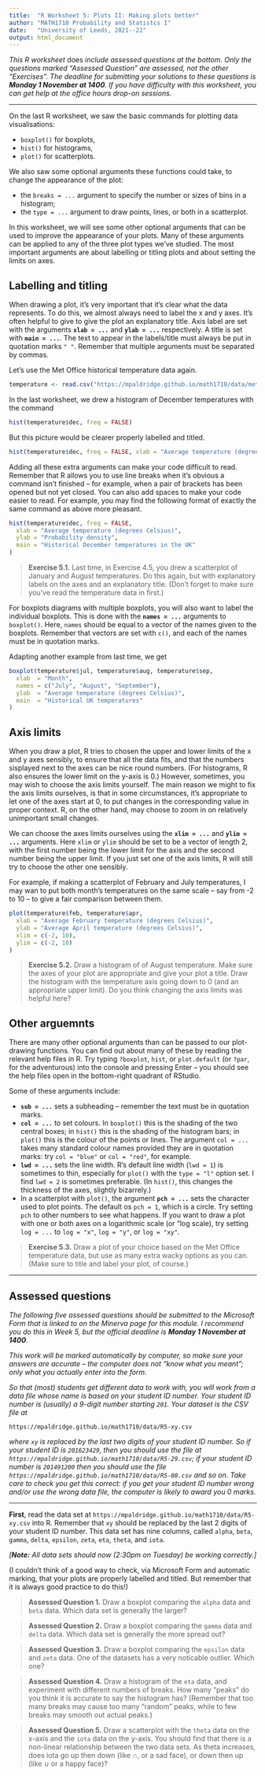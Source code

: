 ```yaml
---
title:  "R Worksheet 5: Plots II: Making plots better"
author: "MATH1710 Probability and Statistcs I"
date:   "University of Leeds, 2021--22"
output: html_document
---
```


*This R worksheet* does *include assessed questions at the bottom. Only the questions marked "Assessed Question" are assessed, not the other "Exercises". The deadline for submitting your solutions to these questions is **Monday 1 November at 1400**. If you have difficulty with this worksheet, you can get help at the office hours drop-on sessions.*

------------------------------------------------------------------------

On the last R worksheet, we saw the basic commands for plotting data visualisations:

* `boxplot()` for boxplots,
* `hist()` for histograms,
* `plot()` for scatterplots.

We also saw some optional arguments these functions could take, to change the appearance of the plot:

* the `breaks = ...` argument to specify the number or sizes of bins in a histogram;
* the `type = ...` argument to draw points, lines, or both in a scatterplot.

In this worksheet, we will see some other optional arguments that can be used to improve the appearance of your plots. Many of these arguments can be applied to any of the three plot types we've studied. The most important arguments are about labelling or titling plots and about setting the limits on axes.

## Labelling and titling

When drawing a plot, it's very important that it's clear what the data represents. To do this, we almost always need to label the x and y axes. It's often helpful to give to give the plot an explanatory title. Axis label are set with the arguments **`xlab = ...`** and **`ylab = ...`** respectively. A title is set with **`main = ...`**. The text to appear in the labels/title must always be put in quotation marks `" "`. Remember that multiple arguments must be separated by commas.

Let's use the Met Office historical temperature data again.

```r
temperature <- read.csv("https://mpaldridge.github.io/math1710/data/met-office.csv")
```

In the last worksheet, we drew a histogram of December temperatures with the command

```r
hist(temperature$dec, freq = FALSE)
```

But this picture would be clearer properly labelled and titled.

```r
hist(temperature$dec, freq = FALSE, xlab = "Average temperature (degrees Celsius)", ylab = "Probability density", main = "Historical December temperatures in the UK")
```

Adding all these extra arguments can make your code difficult to read. Remember that R allows you to use line breaks when it's obvious a command isn't finished -- for example, when a pair of brackets has been opened but not yet closed. You can also add spaces to make your code easier to read. For example, you may find the following format of exactly the same command as above more pleasant.

```r
hist(temperature$dec, freq = FALSE,
  xlab = "Average temperature (degrees Celsius)",
  ylab = "Probability density",
  main = "Historical December temperatures in the UK"
)
```

> **Exercise 5.1.** Last time, in Exercise 4.5, you drew a scatterplot of January and August temperatures. Do this again, but with explanatory labels on the axes and an explanatory title. (Don't forget to make sure you've read the temperature data in first.)

For boxplots diagrams with multiple boxplots, you will also want to label the individual boxplots. This is done with the **`names = ...`** arguments to `boxplot()`. Here, `names` should be equal to a vector of the names given to the boxplots. Remember that vectors are set with `c()`, and each of the names must be in quotation marks.

Adapting another example from last time, we get

```r
boxplot(temperature$jul, temperature$aug, temperature$sep,
  xlab  = "Month",
  names = c("July", "August", "September"),
  ylab  = "Average temperature (degrees Celsius)",
  main  = "Historical UK temperatures"
)
```

## Axis limits

When you draw a plot, R tries to chosen the upper and lower limits of the x and y axes sensibly, to ensure that all the data fits, and that the numbers sisplayed next to the axes can be nice round numbers. (For histograms, R also ensures the lower limit on the y-axis is 0.) However, sometimes, you may wish to choose the axis limits yourself. The main reason we might to fix the axis limits ourselves, is that in some circumstances, it's appropriate to let one of the axes start at 0, to put changes in the corresponding value in proper context. R, on the other hand, may choose to zoom in on relatively unimportant small changes.

We can choose the axes limits ourselves using the **`xlim = ...`** and **`ylim = ...`** arguments. Here `xlim` or `ylim` should be set to be a vector of length 2, with the first number being the lower limit for the axis and the second number being the upper limit. If you just set one of the axis limits, R will still try to choose the other one sensibly.

For example, if making a scatterplot of February and July temperatures, I may wan to put both month's temperatures on the same scale -- say from -2 to 10 -- to give a fair comparison between them.

```r
plot(temperature$feb, temperature$apr,
  xlab = "Average February temperature (degrees Celsius)",
  ylab = "Average April temperature (degrees Celsius)",
  xlim = c(-2, 10),
  ylim = c(-2, 10)
)
```

> **Exercise 5.2.** Draw a histogram of of August temperature. Make sure the axes of your plot are appropriate and give your plot a title. Draw the histogram with the temperature axis going down to 0 (and an appropriate upper limit). Do you think changing the axis limits was helpful here?

## Other arguemnts

There are many other optional arguments than can be passed to our plot-drawing functions. You can find out about many of these by reading the relevant help files in R. Try typing `?boxplot`, `hist`, or `plot.default` (or `?par`, for the adventurous) into the console and pressing Enter -- you should see the help files open in the bottom-right quadrant of RStudio.

Some of these arguments include:

* **`sub = ...`** sets a subheading -- remember the text must be in quotation marks.
* **`col = ...`** to set colours. In `boxplot()` this is the shading of the two central boxes; in `hist()` this is the shading of the histogram bars; in `plot()` this is the colour of the points or lines. The argument `col = ...` takes many standard colour names provided they are in quotation marks: try `col = "blue"` or `col = "red"`, for example.
* **`lwd = ...`** sets the line width. R's default line width (`lwd = 1`) is sometimes to thin, especially for `plot()` with the `type = "l"` option set. I find `lwd = 2` is sometimes preferable. (In `hist()`, this changes the thickness of the axes, slightly bizarrely.)
* In a scatterplot with `plot()`, the argument **``pch = ...``** sets the character used to plot points. The default os `pch = 1`, which is a circle. Try setting `pch` to other numbers to see what happens.
If you want to draw a plot with one or both axes on a logarithmic scale (or "log scale), try setting `log = ...` to `log = "x"`, `log = "y"`, or `log = "xy"`.

> **Exercise 5.3.** Draw a plot of your choice based on the Met Office temperature data, but use as many extra wacky options as you can. (Make sure to title and label your plot, of course.)



---

## Assessed questions

*The following five assessed questions should be submitted to the Microsoft Form that is linked to on the Minerva page for this module. I recommend you do this in Week 5, but the official deadline is **Monday 1 November at 1400**.*

*This work will be marked automatically by computer, so make sure your answers are accurate -- the computer does not "know what you meant"; only what you actually enter into the form.*

*So that (most) students get different data to work with, you will work from a data file whose name is based on your student ID number. Your student ID number is (usually) a 9-digit number starting `201`. Your dataset is the CSV file at*

```
https://mpaldridge.github.io/math1710/data/R5-xy.csv
```

*where `xy` is replaced by the last two digits of your student ID number. So if your student ID is `201623429`, then you should use the file at `https://mpaldridge.github.io/math1710/data/R5-29.csv`; if your student ID number is `201491200` then you should use the file `https://mpaldridge.github.io/math1710/data/R5-00.csv` and so on. Take care to check you get this correct: if you get your student ID number wrong and/or use the wrong data file, the computer is likely to award you 0 marks.*

---

**First**, read  the data set at `https://mpaldridge.github.io/math1710/data/R5-xy.csv` into R. Remember that `xy` should be replaced by the last 2 digits of your student ID number. This data set has nine columns, called `alpha`, `beta`, `gamma`, `delta`, `epsilon`, `zeta`, `eta`, `theta`, and `iota`.

*[**Note:** All data sets should now (2:30pm on Tuesday) be working correctly.]*

(I couldn't think of a good way to check, via Microsoft Form and automatic marking, that your plots are properly labelled and titled. But remember that it is always good practice to do this!)

> **Assessed Question 1.** Draw a boxplot comparing the `alpha` data and `beta` data. Which data set is generally the larger?

> **Assessed Question 2.** Draw a boxplot comparing the `gamma` data and `delta` data. Which data set is generally the more spread out?

> **Assessed Question 3.** Draw a boxplot comparing the `epsilon` data and `zeta` data. One of the datasets has a very noticable outlier. Which one?

> **Assessed Question 4.** Draw a histogram of the `eta` data, and experiment with different numbers of breaks. How many "peaks" do you think it is accurate to say the histogram has? (Remember that too many breaks may cause too many "random" peaks, while to few breaks may smooth out actual peaks.)

> **Assessed Question 5.** Draw a scatterplot with the `theta` data on the x-axis and the `iota` data on the y-axis. You should find that there is a non-linear relationship between the two data sets. As theta increases, does iota go up then down (like $\cap$, or a sad face), or down then up (like $\cup$ or a happy face)?
